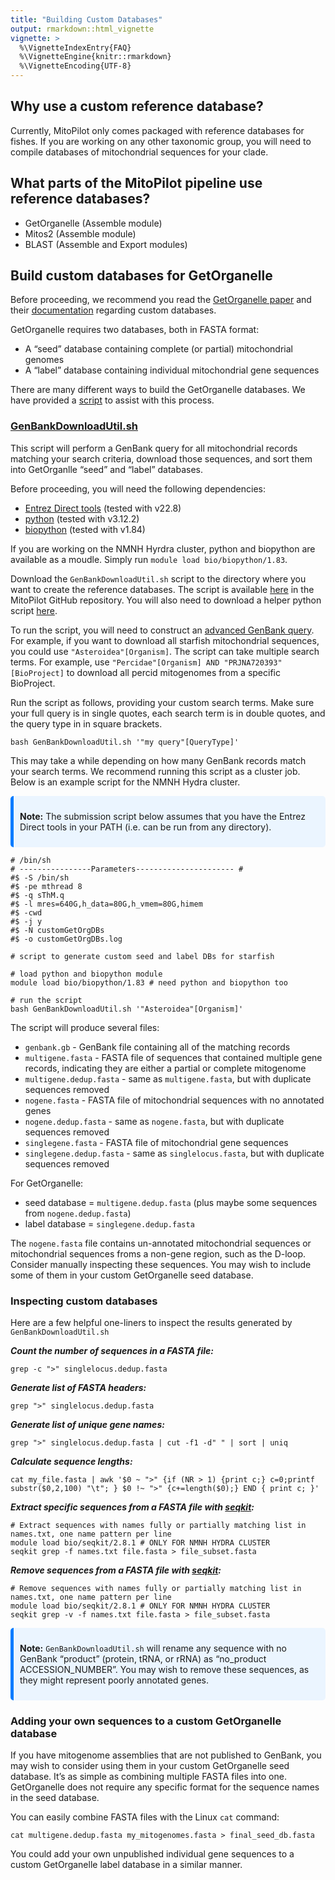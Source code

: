 ```yaml
---
title: "Building Custom Databases"
output: rmarkdown::html_vignette
vignette: >
  %\VignetteIndexEntry{FAQ}
  %\VignetteEngine{knitr::rmarkdown}
  %\VignetteEncoding{UTF-8}
---
```


<style>
.alert {
  border-left: 5px solid;
  padding: 10px;
  margin: 10px 0;
  border-radius: 5px;
}
.alert-tip { border-color: #28A745; background-color: #E9F7EF; }
.alert-note { border-color: #007BFF; background-color: #EBF5FF; }
.alert-warning { border-color: #FFC107; background-color: #FFF9E6; }
.alert-danger { border-color: #DC3545; background-color: #F8D7DA; }
strong { font-weight: bold; }
</style>


## Why use a custom reference database?

Currently, MitoPilot only comes packaged with reference databases for fishes.
If you are working on any other taxonomic group, you will need to compile databases of mitochondrial sequences for your clade.

## What parts of the MitoPilot pipeline use reference databases?

- GetOrganelle (Assemble module)
- Mitos2 (Assemble module)
- BLAST (Assemble and Export modules)

## Build custom databases for GetOrganelle

Before proceeding, we recommend you read the [GetOrganelle paper](https://doi.org/10.1186/s13059-020-02154-5) and their [documentation](https://github.com/Kinggerm/GetOrganelle/wiki/FAQ#how-to-assemble-a-target-organelle-genome-using-my-own-reference) regarding custom databases.

GetOrganelle requires two databases, both in FASTA format:

- A "seed" database containing complete (or partial) mitochondrial genomes
- A "label" database containing individual mitochondrial gene sequences

There are many different ways to build the GetOrganelle databases. We have provided a [script](/ref_dbs/getOrganelle/GenBankDownload/GenBankDownloadUtil.sh) to assist with this process.

### [GenBankDownloadUtil.sh](/ref_dbs/getOrganelle/GenBankDownload/GenBankDownloadUtil.sh) 

This script will perform a GenBank query for all mitochondrial records matching your search criteria, download those sequences, and sort them into GetOrganlle "seed" and "label" databases. 

Before proceeding, you will need the following dependencies:

- [Entrez Direct tools](https://www.ncbi.nlm.nih.gov/books/NBK179288/) (tested with v22.8)
- [python](https://www.python.org/downloads/) (tested with v3.12.2)
- [biopython](https://biopython.org/) (tested with v1.84)

If you are working on the NMNH Hyrdra cluster, python and biopython are available as a moudle. Simply run `module load bio/biopython/1.83`.

Download the `GenBankDownloadUtil.sh` script to the directory where you want to create the reference databases. The script is available [here](/ref_dbs/getOrganelle/GenBankDownload/GenBankDownloadUtil.sh) in the MitoPilot GitHub repository. You will also need to download a helper python script [here](/ref_dbs/getOrganelle/GenBankDownload/parseGB.py).

To run the script, you will need to construct an [advanced GenBank query](https://www.ncbi.nlm.nih.gov/nuccore/advanced). For example, if you want to download all starfish mitochondrial sequences, you could use `"Asteroidea"[Organism]`. The script can take multiple search terms. For example, use `"Percidae"[Organism] AND "PRJNA720393"[BioProject]` to download all percid mitogenomes from a specific BioProject.

Run the script as follows, providing your custom search terms. Make sure your full query is in single quotes, each search term is in double quotes, and the query type in in square brackets.

`bash GenBankDownloadUtil.sh '"my query"[QueryType]'`

This may take a while depending on how many GenBank records match your search terms. We recommend running this script as a cluster job. Below is an example script for the NMNH Hydra cluster.

<div class="alert alert-note">
  <strong>Note:</strong> The submission script below assumes that you have the Entrez Direct tools in your PATH (i.e. can be run from any directory).
</div>


```
# /bin/sh
# ----------------Parameters---------------------- #
#$ -S /bin/sh
#$ -pe mthread 8
#$ -q sThM.q
#$ -l mres=640G,h_data=80G,h_vmem=80G,himem
#$ -cwd
#$ -j y
#$ -N customGetOrgDBs
#$ -o customGetOrgDBs.log

# script to generate custom seed and label DBs for starfish

# load python and biopython module
module load bio/biopython/1.83 # need python and biopython too

# run the script
bash GenBankDownloadUtil.sh '"Asteroidea"[Organism]'
```

The script will produce several files:

- `genbank.gb` - GenBank file containing all of the matching records
- `multigene.fasta` - FASTA file of sequences that contained multiple gene records, indicating they are either a partial or complete mitogenome
- `multigene.dedup.fasta` - same as `multigene.fasta`, but with duplicate sequences removed
- `nogene.fasta` - FASTA file of mitochondrial sequences with no annotated genes
- `nogene.dedup.fasta` - same as `nogene.fasta`, but with duplicate sequences removed
- `singlegene.fasta` - FASTA file of mitochondrial gene sequences
- `singlegene.dedup.fasta` - same as `singlelocus.fasta`, but with duplicate sequences removed

For GetOrganelle:

- seed database = `multigene.dedup.fasta` (plus maybe some sequences from `nogene.dedup.fasta`)
- label database = `singlegene.dedup.fasta`

The `nogene.fasta` file contains un-annotated mitochondrial sequences or mitochondrial sequences froms a non-gene region, such as the D-loop.
Consider manually inspecting these sequences. You may wish to include some of them in your custom GetOrganelle seed database.

### Inspecting custom databases

Here are a few helpful one-liners to inspect the results generated by `GenBankDownloadUtil.sh`
 
***Count the number of sequences in a FASTA file:***
```
grep -c ">" singlelocus.dedup.fasta
```

***Generate list of FASTA headers:***
```
grep ">" singlelocus.dedup.fasta
```

***Generate list of unique gene names:***
```
grep ">" singlelocus.dedup.fasta | cut -f1 -d" " | sort | uniq
```

***Calculate sequence lengths:***
```
cat my_file.fasta | awk '$0 ~ ">" {if (NR > 1) {print c;} c=0;printf substr($0,2,100) "\t"; } $0 !~ ">" {c+=length($0);} END { print c; }'
```

***Extract specific sequences from a FASTA file with [seqkit](https://bioinf.shenwei.me/seqkit/):***
```
# Extract sequences with names fully or partially matching list in names.txt, one name pattern per line
module load bio/seqkit/2.8.1 # ONLY FOR NMNH HYDRA CLUSTER
seqkit grep -f names.txt file.fasta > file_subset.fasta
```

***Remove sequences from a FASTA file with [seqkit](https://bioinf.shenwei.me/seqkit/):***
```
# Remove sequences with names fully or partially matching list in names.txt, one name pattern per line
module load bio/seqkit/2.8.1 # ONLY FOR NMNH HYDRA CLUSTER
seqkit grep -v -f names.txt file.fasta > file_subset.fasta
```

<div class="alert alert-note">
  <strong>Note:</strong> `GenBankDownloadUtil.sh` will rename any sequence with no GenBank "product" (protein, tRNA, or rRNA) as "no_product ACCESSION_NUMBER". You may wish to remove these sequences, as they might represent poorly annotated genes.  
</div>


### Adding your own sequences to a custom GetOrganelle database

If you have mitogenome assemblies that are not published to GenBank, you may wish to consider using them in your custom GetOrganelle seed database. It's as simple as combining multiple FASTA files into one. GetOrganelle does not require any specific format for the sequence names in the seed database.

You can easily combine FASTA files with the Linux `cat` command:

```
cat multigene.dedup.fasta my_mitogenomes.fasta > final_seed_db.fasta
```

You could add your own unpublished individual gene sequences to a custom GetOrganelle label database in a similar manner.

